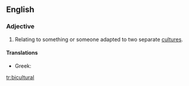 ==English==

===Adjective===
{{en-adj}}

# Relating to something or someone adapted to two separate [[culture]]s.

====Translations====
{{trans-top}}
* Greek: {{t|el|αμφιπολιτισμικός|m|tr=amfipolitismikós|sc=Grek}}
{{trans-mid}}
{{trans-bottom}}

[[tr:bicultural]]